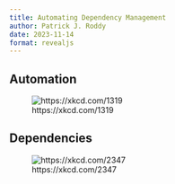 ```yaml
---
title: Automating Dependency Management
author: Patrick J. Roddy
date: 2023-11-14
format: revealjs
---
```


## Automation

![https://xkcd.com/1319](automation.png)

## Dependencies

![https://xkcd.com/2347](dependency.png)

